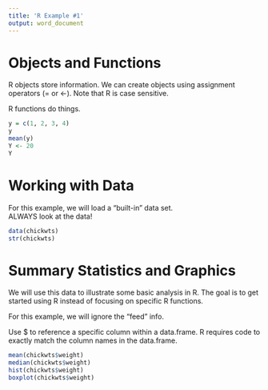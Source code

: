 ```yaml
---
title: 'R Example #1'
output: word_document
---
```


# Objects and Functions

R objects store information.  We can create objects using assignment operators (= or <-).  Note that R is case sensitive.

R functions do things. 

```r
y = c(1, 2, 3, 4)
y
mean(y)
Y <- 20
Y
```

# Working with Data

For this example, we will load a "built-in" data set.  
ALWAYS look at the data!

```r
data(chickwts)
str(chickwts)
```

# Summary Statistics and Graphics

We will use this data to illustrate some basic analysis in R. The goal is to get started using R instead of focusing on specific R functions.

For this example, we will ignore the "feed" info.  

Use $ to reference a specific column within a data.frame.  R requires code to exactly match the column names in the data.frame. 

```r
mean(chickwts$weight)
median(chickwts$weight)
hist(chickwts$weight)
boxplot(chickwts$weight)
```



